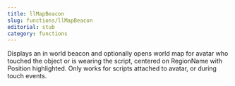 ```yaml
---
title: llMapBeacon
slug: functions/llMapBeacon
editorial: stub
category: functions
---
```


<LSLFunction name="llMapBeacon"/>

Displays an in world beacon and optionally opens world map for avatar who touched the object or is wearing the script, centered on RegionName with Position highlighted. Only works for scripts attached to avatar, or during touch events.

